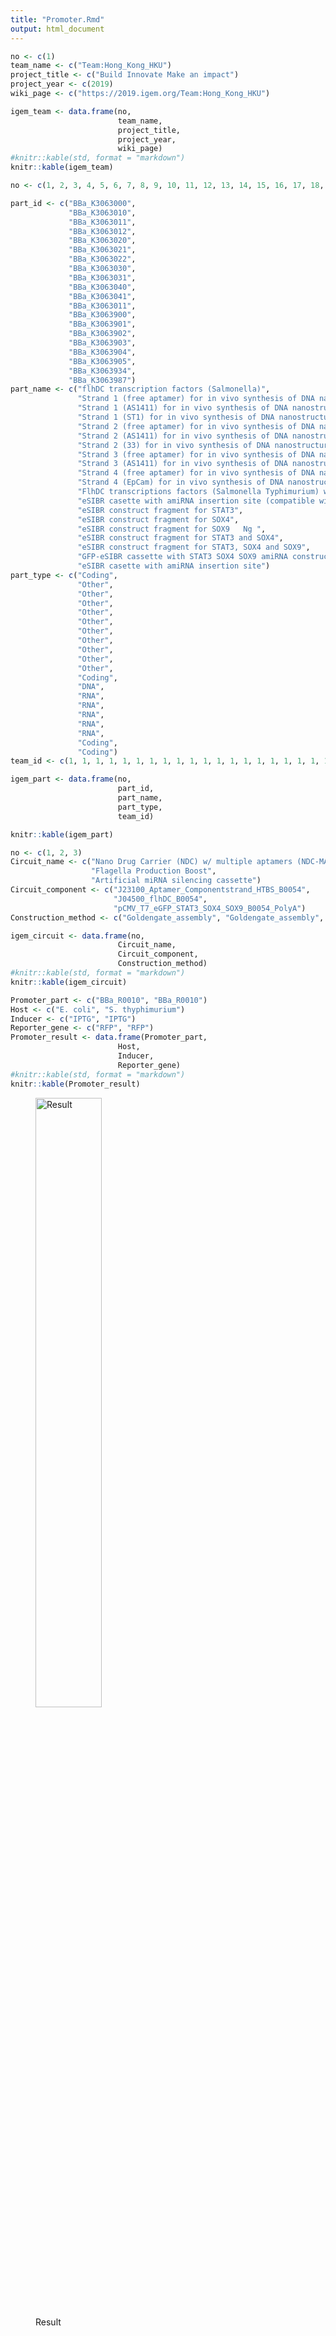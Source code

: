```yaml
---
title: "Promoter.Rmd"
output: html_document
---
```


```r
no <- c(1)
team_name <- c("Team:Hong_Kong_HKU")
project_title <- c("Build Innovate Make an impact")
project_year <- c(2019)
wiki_page <- c("https://2019.igem.org/Team:Hong_Kong_HKU")

igem_team <- data.frame(no, 
                        team_name, 
                        project_title, 
                        project_year, 
                        wiki_page)
#knitr::kable(std, format = "markdown")
knitr::kable(igem_team)
```




```r
no <- c(1, 2, 3, 4, 5, 6, 7, 8, 9, 10, 11, 12, 13, 14, 15, 16, 17, 18, 19, 20)

part_id <- c("BBa_K3063000", 
             "BBa_K3063010",
             "BBa_K3063011",
             "BBa_K3063012",
             "BBa_K3063020",
             "BBa_K3063021",
             "BBa_K3063022",
             "BBa_K3063030",
             "BBa_K3063031",
             "BBa_K3063040",
             "BBa_K3063041",
             "BBa_K3063011",
             "BBa_K3063900",
             "BBa_K3063901",
             "BBa_K3063902",
             "BBa_K3063903",
             "BBa_K3063904",
             "BBa_K3063905",
             "BBa_K3063934",
             "BBa_K3063987")
part_name <- c("flhDC transcription factors (Salmonella)", 
               "Strand 1 (free aptamer) for in vivo synthesis of DNA nanostructure", 
               "Strand 1 (AS1411) for in vivo synthesis of DNA nanostructure", 
               "Strand 1 (ST1) for in vivo synthesis of DNA nanostructure", 
               "Strand 2 (free aptamer) for in vivo synthesis of DNA nanostructure", 
               "Strand 2 (AS1411) for in vivo synthesis of DNA nanostructure", 
               "Strand 2 (33) for in vivo synthesis of DNA nanostructure", 
               "Strand 3 (free aptamer) for in vivo synthesis of DNA nanostructure", 
               "Strand 3 (AS1411) for in vivo synthesis of DNA nanostructure", 
               "Strand 4 (free aptamer) for in vivo synthesis of DNA nanostructure", 
               "Strand 4 (EpCam) for in vivo synthesis of DNA nanostructure", 
               "FlhDC transcriptions factors (Salmonella Typhimurium) with lac promoter", 
               "eSIBR casette with amiRNA insertion site (compatible with original eSIBR plasmid)", 
               "eSIBR construct fragment for STAT3", 
               "eSIBR construct fragment for SOX4", 
               "eSIBR construct fragment for SOX9	Ng ", 
               "eSIBR construct fragment for STAT3 and SOX4", 
               "eSIBR construct fragment for STAT3, SOX4 and SOX9",
               "GFP-eSIBR cassette with STAT3 SOX4 SOX9 amiRNA construct",
               "eSIBR casette with amiRNA insertion site")
part_type <- c("Coding", 
               "Other", 
               "Other", 
               "Other", 
               "Other", 
               "Other", 
               "Other", 
               "Other", 
               "Other", 
               "Other", 
               "Other", 
               "Coding", 
               "DNA", 
               "RNA", 
               "RNA", 
               "RNA", 
               "RNA", 
               "RNA",
               "Coding",
               "Coding")
team_id <- c(1, 1, 1, 1, 1, 1, 1, 1, 1, 1, 1, 1, 1, 1, 1, 1, 1, 1, 1, 1)

igem_part <- data.frame(no,
                        part_id, 
                        part_name,
                        part_type, 
                        team_id)

knitr::kable(igem_part)

```


```r
no <- c(1, 2, 3)
Circuit_name <- c("Nano Drug Carrier (NDC) w/ multiple aptamers (NDC-MA) for dual tumour-specific drug delivery system in Salmonella Typhimurium",
                  "Flagella Production Boost",
                  "Artificial miRNA silencing cassette")
Circuit_component <- c("J23100_Aptamer_Componentstrand_HTBS_B0054",
                       "J04500_flhDC_B0054",
                       "pCMV_T7_eGFP_STAT3_SOX4_SOX9_B0054_PolyA")
Construction_method <- c("Goldengate_assembly", "Goldengate_assembly", "Goldengate_assembly")

igem_circuit <- data.frame(no, 
                        Circuit_name, 
                        Circuit_component, 
                        Construction_method)
#knitr::kable(std, format = "markdown")
knitr::kable(igem_circuit)
```


```r
Promoter_part <- c("BBa_R0010", "BBa_R0010")
Host <- c("E. coli", "S. thyphimurium")
Inducer <- c("IPTG", "IPTG")
Reporter_gene <- c("RFP", "RFP")
Promoter_result <- data.frame(Promoter_part, 
                        Host, 
                        Inducer, 
                        Reporter_gene)
#knitr::kable(std, format = "markdown")
knitr::kable(Promoter_result)

```
![Result](제목 없음.jpg){width=50%}
